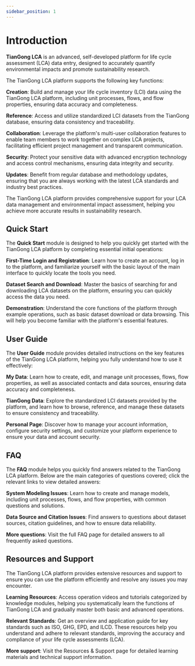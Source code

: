 ```yaml
---
sidebar_position: 1
---
```


# Introduction

**TianGong LCA** is an advanced, self-developed platform for life cycle assessment (LCA) data entry, designed to accurately quantify environmental impacts and promote sustainability research.

The TianGong LCA platform supports the following key functions:

  **Creation**: Build and manage your life cycle inventory (LCI) data using the TianGong LCA platform, including unit processes, flows, and flow properties, ensuring data accuracy and completeness.

  **Reference**: Access and utilize standardized LCI datasets from the TianGong database, ensuring data consistency and traceability.

  **Collaboration**: Leverage the platform's multi-user collaboration features to enable team members to work together on complex LCA projects, facilitating efficient project management and transparent communication.

  **Security**: Protect your sensitive data with advanced encryption technology and access control mechanisms, ensuring data integrity and security.

  **Updates**: Benefit from regular database and methodology updates, ensuring that you are always working with the latest LCA standards and industry best practices.


<TidasImage filename="TIDAS" />

The TianGong LCA platform provides comprehensive support for your LCA data management and environmental impact assessment, helping you achieve more accurate results in sustainability research. 

## Quick Start

The **Quick Start** module is designed to help you quickly get started with the TianGong LCA platform by completing essential initial operations:

  **First-Time Login and Registration**: Learn how to create an account, log in to the platform, and familiarize yourself with the basic layout of the main interface to quickly locate the tools you need.

  **Dataset Search and Download**: Master the basics of searching for and downloading LCA datasets on the platform, ensuring you can quickly access the data you need.

  **Demonstration**: Understand the core functions of the platform through example operations, such as basic dataset download or data browsing. This will help you become familiar with the platform's essential features.

## User Guide

The **User Guide** module provides detailed instructions on the key features of the TianGong LCA platform, helping you fully understand how to use it effectively:

  **My Data**: Learn how to create, edit, and manage unit processes, flows, flow properties, as well as associated contacts and data sources, ensuring data accuracy and completeness.

  **TianGong Data**: Explore the standardized LCI datasets provided by the platform, and learn how to browse, reference, and manage these datasets to ensure consistency and traceability.

  **Personal Page**: Discover how to manage your account information, configure security settings, and customize your platform experience to ensure your data and account security.

## FAQ

The **FAQ** module helps you quickly find answers related to the TianGong LCA platform. Below are the main categories of questions covered; click the relevant links to view detailed answers:

  **System Modeling Issues**: Learn how to create and manage models, including unit processes, flows, and flow properties, with common questions and solutions.

  **Data Source and Citation Issues**: Find answers to questions about dataset sources, citation guidelines, and how to ensure data reliability.

  **More questions**: Visit the full FAQ page for detailed answers to all frequently asked questions.

## Resources and Support

The TianGong LCA platform provides extensive resources and support to ensure you can use the platform efficiently and resolve any issues you may encounter. 

  **Learning Resources**: Access operation videos and tutorials categorized by knowledge modules, helping you systematically learn the functions of TianGong LCA and gradually master both basic and advanced operations.

  **Relevant Standards**: Get an overview and application guide for key standards such as ISO, GHG, EPD, and ILCD. These resources help you understand and adhere to relevant standards, improving the accuracy and compliance of your life cycle assessments (LCA).

  **More support**: Visit the Resources & Support page for detailed learning materials and technical support information.

